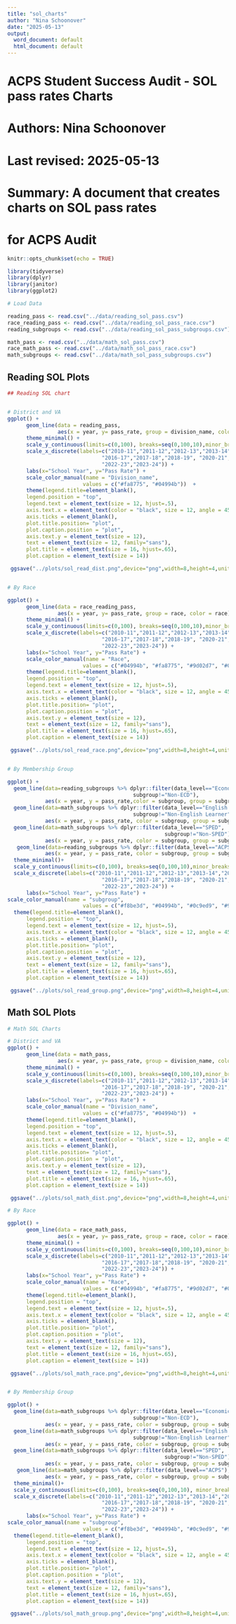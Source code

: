 ```yaml
---
title: "sol_charts"
author: "Nina Schoonover"
date: "2025-05-13"
output:
  word_document: default
  html_document: default
---
```


###############################################################
# ACPS Student Success Audit - SOL pass rates Charts       
# Authors: Nina Schoonover     
# Last revised: 2025-05-13
# Summary: A document that creates charts on SOL pass rates
#          for ACPS Audit


```r
knitr::opts_chunk$set(echo = TRUE)

library(tidyverse)
library(dplyr)
library(janitor)
library(ggplot2)

# Load Data

reading_pass <- read.csv("../data/reading_sol_pass.csv")
race_reading_pass <- read.csv("../data/reading_sol_pass_race.csv")
reading_subgroups <- read.csv("../data/reading_sol_pass_subgroups.csv")

math_pass <- read.csv("../data/math_sol_pass.csv")
race_math_pass <- read.csv("../data/math_sol_pass_race.csv")
math_subgroups <- read.csv("../data/math_sol_pass_subgroups.csv")


```

## Reading SOL Plots

```r
## Reading SOL chart


# District and VA
ggplot() +
      geom_line(data = reading_pass,
                aes(x = year, y= pass_rate, group = division_name, color = division_name)) +
      theme_minimal() +
      scale_y_continuous(limits=c(0,100), breaks=seq(0,100,10),minor_breaks=seq(0,100,5)) +
      scale_x_discrete(labels=c("2010-11","2011-12","2012-13","2013-14","2014-15","2015-16",
                              "2016-17","2017-18","2018-19", "2020-21", "2021-22",
                              "2022-23","2023-24")) +
      labs(x="School Year", y="Pass Rate") +
      scale_color_manual(name = "Division_name",
                        values = c("#fa8775", "#04994b"))  + 
      theme(legend.title=element_blank(), 
      legend.position = "top", 
      legend.text = element_text(size = 12, hjust=.5), 
      axis.text.x = element_text(color = "black", size = 12, angle = 45, hjust = 1), 
      axis.ticks = element_blank(), 
      plot.title.position= "plot", 
      plot.caption.position = "plot", 
      axis.text.y = element_text(size = 12), 
      text = element_text(size = 12, family="sans"), 
      plot.title = element_text(size = 16, hjust=.65), 
      plot.caption = element_text(size = 14))

 ggsave("../plots/sol_read_dist.png",device="png",width=8,height=4,units="in")


# By Race 

ggplot() +
      geom_line(data = race_reading_pass,
                aes(x = year, y= pass_rate, group = race, color = race)) +
      theme_minimal() +
      scale_y_continuous(limits=c(0,100), breaks=seq(0,100,10),minor_breaks=seq(0,100,5)) +
      scale_x_discrete(labels=c("2010-11","2011-12","2012-13","2013-14","2014-15","2015-16",
                              "2016-17","2017-18","2018-19", "2020-21", "2021-22",
                              "2022-23","2023-24")) +
      labs(x="School Year", y="Pass Rate") +
      scale_color_manual(name = "Race",
                        values = c("#04994b", "#fa8775", "#9d02d7", "#0c9ed9", "#f8be3d"))  + 
      theme(legend.title=element_blank(), 
      legend.position = "top", 
      legend.text = element_text(size = 12, hjust=.5), 
      axis.text.x = element_text(color = "black", size = 12, angle = 45, hjust = 1), 
      axis.ticks = element_blank(), 
      plot.title.position= "plot", 
      plot.caption.position = "plot", 
      axis.text.y = element_text(size = 12), 
      text = element_text(size = 12, family="sans"), 
      plot.title = element_text(size = 16, hjust=.65), 
      plot.caption = element_text(size = 14))

 ggsave("../plots/sol_read_race.png",device="png",width=8,height=4,units="in")


# By Membership Group

ggplot() +
  geom_line(data=reading_subgroups %>% dplyr::filter(data_level=="Economic Advantage",
                                        subgroup!="Non-ECD"),
            aes(x = year, y = pass_rate,color = subgroup, group = subgroup)) +
  geom_line(data=math_subgroups %>% dplyr::filter(data_level=="English Learner",
                                        subgroup!="Non-English Learner"),
            aes(x = year, y = pass_rate, color = subgroup, group = subgroup)) +
  geom_line(data=math_subgroups %>% dplyr::filter(data_level=="SPED",
                                                  subgroup!="Non-SPED"),
            aes(x = year, y = pass_rate, color = subgroup, group = subgroup)) +
   geom_line(data=reading_subgroups %>% dplyr::filter(data_level=="ACPS"),
            aes(x = year, y = pass_rate, color = subgroup, group = subgroup)) +
  theme_minimal()+
  scale_y_continuous(limits=c(0,100), breaks=seq(0,100,10),minor_breaks=seq(0,100,5)) +
  scale_x_discrete(labels=c("2010-11","2011-12","2012-13","2013-14","2014-15","2015-16",
                              "2016-17","2017-18","2018-19", "2020-21", "2021-22",
                              "2022-23","2023-24")) +
      labs(x="School Year", y="Pass Rate") +
scale_color_manual(name = "subgroup",
                        values = c("#f8be3d", "#04994b", "#0c9ed9", "#9d02d7")) +
  theme(legend.title=element_blank(), 
      legend.position = "top", 
      legend.text = element_text(size = 12, hjust=.5), 
      axis.text.x = element_text(color = "black", size = 12, angle = 45, hjust = 1), 
      axis.ticks = element_blank(), 
      plot.title.position= "plot", 
      plot.caption.position = "plot", 
      axis.text.y = element_text(size = 12), 
      text = element_text(size = 12, family="sans"), 
      plot.title = element_text(size = 16, hjust=.65), 
      plot.caption = element_text(size = 14))

 ggsave("../plots/sol_read_group.png",device="png",width=8,height=4,units="in")

```

## Math SOL Plots

```r
# Math SOL Charts

# District and VA
ggplot() +
      geom_line(data = math_pass,
                aes(x = year, y= pass_rate, group = division_name, color = division_name)) +
      theme_minimal() +
      scale_y_continuous(limits=c(0,100), breaks=seq(0,100,10),minor_breaks=seq(0,100,5)) +
      scale_x_discrete(labels=c("2010-11","2011-12","2012-13","2013-14","2014-15","2015-16",
                              "2016-17","2017-18","2018-19", "2020-21", "2021-22",
                              "2022-23","2023-24")) +
      labs(x="School Year", y="Pass Rate") +
      scale_color_manual(name = "Division_name",
                        values = c("#fa8775", "#04994b"))  + 
      theme(legend.title=element_blank(), 
      legend.position = "top", 
      legend.text = element_text(size = 12, hjust=.5), 
      axis.text.x = element_text(color = "black", size = 12, angle = 45, hjust = 1), 
      axis.ticks = element_blank(), 
      plot.title.position= "plot", 
      plot.caption.position = "plot", 
      axis.text.y = element_text(size = 12), 
      text = element_text(size = 12, family="sans"), 
      plot.title = element_text(size = 16, hjust=.65), 
      plot.caption = element_text(size = 14))

 ggsave("../plots/sol_math_dist.png",device="png",width=8,height=4,units="in")

# By Race 

ggplot() +
      geom_line(data = race_math_pass,
                aes(x = year, y= pass_rate, group = race, color = race)) +
      theme_minimal() +
      scale_y_continuous(limits=c(0,100), breaks=seq(0,100,10),minor_breaks=seq(0,100,5)) +
      scale_x_discrete(labels=c("2010-11","2011-12","2012-13","2013-14","2014-15","2015-16",
                              "2016-17","2017-18","2018-19", "2020-21", "2021-22",
                              "2022-23","2023-24")) +
      labs(x="School Year", y="Pass Rate") +
      scale_color_manual(name = "Race",
                        values = c("#04994b", "#fa8775", "#9d02d7", "#0c9ed9", "#f8be3d"))  + 
      theme(legend.title=element_blank(), 
      legend.position = "top", 
      legend.text = element_text(size = 12, hjust=.5), 
      axis.text.x = element_text(color = "black", size = 12, angle = 45, hjust = 1), 
      axis.ticks = element_blank(), 
      plot.title.position= "plot", 
      plot.caption.position = "plot", 
      axis.text.y = element_text(size = 12), 
      text = element_text(size = 12, family="sans"), 
      plot.title = element_text(size = 16, hjust=.65), 
      plot.caption = element_text(size = 14))

 ggsave("../plots/sol_math_race.png",device="png",width=8,height=4,units="in")


# By Membership Group

ggplot() +
  geom_line(data=math_subgroups %>% dplyr::filter(data_level=="Economic Advantage",
                                        subgroup!="Non-ECD"),
            aes(x = year, y = pass_rate, color = subgroup, group = subgroup)) +
  geom_line(data=math_subgroups %>% dplyr::filter(data_level=="English Learner",
                                        subgroup!="Non-English Learner"),
            aes(x = year, y = pass_rate, color = subgroup, group = subgroup)) +
  geom_line(data=math_subgroups %>% dplyr::filter(data_level=="SPED",
                                                  subgroup!="Non-SPED"),
            aes(x = year, y = pass_rate, color = subgroup, group = subgroup)) +
   geom_line(data=math_subgroups %>% dplyr::filter(data_level=="ACPS"),
            aes(x = year, y = pass_rate, color = subgroup, group = subgroup)) +
  theme_minimal()+
  scale_y_continuous(limits=c(0,100), breaks=seq(0,100,10), minor_breaks=seq(0,100,5)) +
  scale_x_discrete(labels=c("2010-11","2011-12","2012-13","2013-14","2014-15","2015-16",
                              "2016-17","2017-18","2018-19", "2020-21", "2021-22",
                              "2022-23","2023-24")) +
      labs(x="School Year", y="Pass Rate") +
scale_color_manual(name = "subgroup",
                        values = c("#f8be3d", "#04994b", "#0c9ed9", "#9d02d7")) +
  theme(legend.title=element_blank(), 
      legend.position = "top", 
      legend.text = element_text(size = 12, hjust=.5), 
      axis.text.x = element_text(color = "black", size = 12, angle = 45, hjust = 1), 
      axis.ticks = element_blank(), 
      plot.title.position= "plot", 
      plot.caption.position = "plot", 
      axis.text.y = element_text(size = 12), 
      text = element_text(size = 12, family="sans"), 
      plot.title = element_text(size = 16, hjust=.65), 
      plot.caption = element_text(size = 14))

 ggsave("../plots/sol_math_group.png",device="png",width=8,height=4,units="in")

```
